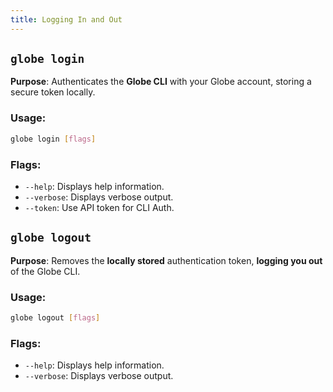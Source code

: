 ```yaml
---
title: Logging In and Out
---
```


## `globe login`

**Purpose**: Authenticates the **Globe CLI** with your Globe account, storing a secure token locally.

### **Usage**:

```bash
globe login [flags]
```

### **Flags**:

- `--help`: Displays help information.
- `--verbose`: Displays verbose output.
- `--token`: Use API token for CLI Auth.

## `globe logout`

**Purpose**: Removes the **locally stored** authentication token, **logging you out** of the Globe CLI.

### **Usage**:

```bash
globe logout [flags]
```

### **Flags**:

- `--help`: Displays help information.
- `--verbose`: Displays verbose output.
